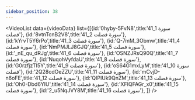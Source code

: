 ```yaml
---
sidebar_position: 38
---
```


<VideoList data={videoData} list={[{id:'0hyby-5FvN8',title:'41_1 سورة فصلت'},
{id:'8vtnTcnB2V8',title:'41_2 سورة فصلت'},
{id:'kYrvT5Y6rPo',title:'41_3 سورة فصلت'},
{id:'Q-7mM_3Obmw',title:'41_4 سورة فصلت'},
{id:'NmPMJLJ8GJQ',title:'41_5 سورة فصلت'},
{id:'_nE_qu_dRJg',title:'41_6 سورة فصلت'},
{id:'OSNZJRsQ90Q',title:'41_7 سورة فصلت'},
{id:'NuqohVyfdaU',title:'41_8 سورة فصلت'},
{id:'G0rzfjzTI5Y',title:'41_9 سورة فصلت'},
{id:'oS64G1mxLyM',title:'41_10 سورة فصلت'},
{id:'2Q28cdOeZZU',title:'41_11 سورة فصلت'},
{id:'mCvjD-n6oFE',title:'41_12 سورة فصلت'},
{id:'QIPIUk9QnZM',title:'41_13 سورة فصلت'},
{id:'Oh0-Dbd6YIU',title:'41_14 سورة فصلت'},
{id:'XFIQFAGr_x0',title:'41_15 سورة فصلت'},
{id:'2_u5NqJVY8M',title:'41_16 سورة فصلت'},
]}
/>
